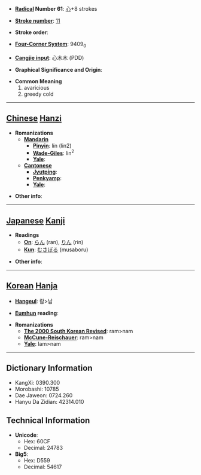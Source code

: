 * '''[[Wiktionary:Chinese radical index| Radical]] Number 61''': [[Wiktionary:Chinese radical index 心|心]]+8 strokes

* '''[[Wiktionary:Chinese total strokes index|Stroke number]]''': [[Wiktionary:Chinese total strokes index 11|11]]

* '''Stroke order''': 

* '''[[Wiktionary:Chinese four corner index|Four-Corner System]]''': 9409<sub>0</sub>

* '''[[Wiktionary:Chinese Cangjie index|Cangjie input]]''': 心木木 (PDD)

* '''Graphical Significance and Origin''': 

* '''Common Meaning'''
*#avaricious
*# greedy cold


----

== [[Chinese]] [[Hanzi]] ==

* '''Romanizations'''
** '''[[Mandarin]]'''
*** '''[[Pinyin]]''': lín (lin2)
*** '''[[Wade-Giles]]''': lin<sup>2</sup>
*** '''[[Yale]]''': 
** '''[[Cantonese]]'''
*** '''[[Jyutping]]''':
*** '''[[Penkyamp]]''': 
*** '''[[Yale]]''': 

* '''Other info''': 

----

== [[Japanese]] [[Kanji]] ==

* '''Readings'''
** '''[[On]]''': [[らん]] (ran), [[りん]] (rin)
** '''[[Kun]]''': [[むさぼる]] (musaboru)

* '''Other info''':  

----

== [[Korean]] [[Hanja]] ==

* '''[[Hangeul]]''': 람>남

* '''[[Eumhun]] reading''': 

* '''Romanizations'''
** '''[[The 2000 South Korean Revised Romanization|The 2000 South Korean Revised]]''': ram>nam
** '''[[McCune-Reischauer]]''': ram>nam
** '''[[Yale]]''': lam>nam

----

== Dictionary Information ==

* KangXi: 0390.300
* Morobashi: 10785
* Dae Jaweon: 0724.260
* Hanyu Da Zidian: 42314.010

== Technical Information ==

* '''Unicode''':
** Hex: 60CF
** Decimal: 24783
* '''Big5''':
** Hex: D559
** Decimal: 54617